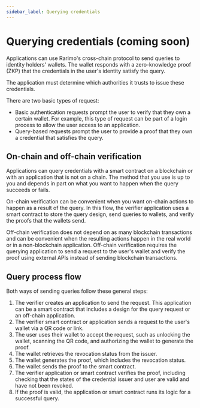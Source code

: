 ```yaml
---
sidebar_label: Querying credentials
---
```


# Querying credentials (coming soon)

Applications can use Rarimo's cross-chain protocol to send queries to identity holders' wallets.
The wallet responds with a zero-knowledge proof (ZKP) that the credentials in the user's identity satisfy the query.

The application must determine which authorities it trusts to issue these credentials.

There are two basic types of request:

   - Basic authentication requests prompt the user to verify that they own a certain wallet.
   For example, this type of request can be part of a login process to allow the user access to an application.
   - Query-based requests prompt the user to provide a proof that they own a credential that satisfies the query.

## On-chain and off-chain verification

Applications can query credentials with a smart contract on a blockchain or with an application that is not on a chain.
The method that you use is up to you and depends in part on what you want to happen when the query succeeds or fails.

On-chain verification can be convenient when you want on-chain actions to happen as a result of the query.
In this flow, the verifier application uses a smart contract to store the query design, send queries to wallets, and verify the proofs that the wallets send.

Off-chain verification does not depend on as many blockchain transactions and can be convenient when the resulting actions happen in the real world or in a non-blockchain application.
Off-chain verification requires the querying application to send a request to the user's wallet and verify the proof using external APIs instead of sending blockchain transactions.

## Query process flow

Both ways of sending queries follow these general steps:

1. The verifier creates an application to send the request.
This application can be a smart contract that includes a design for the query request or an off-chain application.
1. The verifier smart contract or application sends a request to the user's wallet via a QR code or link.
1. The user uses their wallet to accept the request, such as unlocking the wallet, scanning the QR code, and authorizing the wallet to generate the proof.
1. The wallet retrieves the revocation status from the issuer.
1. The wallet generates the proof, which includes the revocation status.
1. The wallet sends the proof to the smart contract.
1. The verifier application or smart contract verifies the proof, including checking that the states of the credential issuer and user are valid and have not been revoked.
1. If the proof is valid, the application or smart contract runs its logic for a successful query.

<!-- TODO: How to set up an application to send queries to wallets via Rarimo. -->
